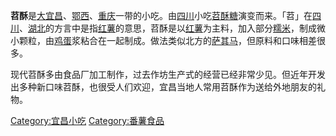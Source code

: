 {{Unreferenced |time=2020-01-05T00:00:00+00:00 }}
{{noteTA
|1=zh-cn:小吃; zh-hk:小食;zh-mo:小食; zh-tw:小吃;
}}
'''苕酥'''是[[宜昌|大宜昌]]、[[鄂西|鄂西]]、[[重庆|重庆]]一带的小吃。由[[四川|四川]]小吃[[苕酥糖|苕酥糖]]演变而来。「苕」在[[四川|四川]]、[[湖北|湖北]]的方言中是指[[红薯|红薯]]的意思，苕酥是以[[红薯|红薯]]为主料，加入部分[[糯米|糯米]]，制成微小颗粒，由[[鸡蛋|鸡蛋]]浆粘合在一起制成。做法类似北方的[[萨其马|萨其马]]，但原料和口味相差很多。

现代苕酥多由食品厂加工制作，过去作坊生产式的经营已经非常少见。但近年开发出多种新口味苕酥，也很受人们欢迎，宜昌当地人常用苕酥作为送给外地朋友的礼物。


[[Category:宜昌小吃|Category:宜昌小吃]]
[[Category:番薯食品|Category:番薯食品]]